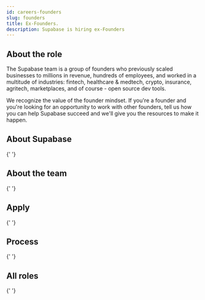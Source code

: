 ```yaml
---
id: careers-founders
slug: founders
title: Ex-Founders.
description: Supabase is hiring ex-Founders
---
```



## About the role

The Supabase team is a group of founders who previously scaled businesses to millions in revenue, hundreds of employees, and worked in a multitude of industries:
fintech, healthcare & medtech, crypto, insurance, agritech, marketplaces, and of course - open source dev tools.

We recognize the value of the founder mindset.
If you're a founder and you're looking for an opportunity to work with other founders, tell us how you can help Supabase succeed and we'll give you the resources to make it happen.

## About Supabase

<About />{' '}

## About the team

<Team />{' '}

## Apply

<Apply />{' '}

## Process

<Process />{' '}

## All roles

<Roles />{' '}
